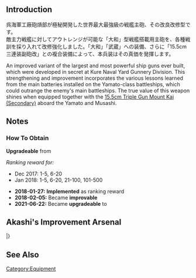 {{EquipmentInfo|276}}

==Introduction==
呉海軍工廠砲熕部が極秘開発した世界最大最強級の戦艦主砲、その改良改修型です。<br>
敵主力戦艦に対してアウトレンジが可能な「大和」型戦艦搭載用主砲を、各種戦訓を採り入れて改修強化しました。「大和」「武蔵」への装備、さらに「15.5cm三連装副砲改」との複合装備によって、本兵装はその真価を発揮します。

An improved variant of the largest and most powerful ship guns ever built, which were developed in secret at Kure Naval Yard Gunnery Division. This strengthening and improvement incorporates the various lessons learned from the main batteries installed on the Yamato-class battleships, which could outrange the enemy's main battleships. The true value of this weapon shines when equipped together with the [[15.5cm Triple Gun Mount Kai (Secondary)]] aboard the Yamato and Musashi.

==Notes==
<div class="mw-collapsible"><h3>How To Obtain</h3>
<div class="mw-collapsible-content">
'''Upgradeable''' from {{Equipment/Link|46cm Triple Gun Mount}}

''Ranking reward for:''
* Dec 2017: 1-5, 6-20
* Jan 2018: 1-5, 6-20, 21-100, 101-500

</div></div>


<div class="mw-collapsible><h3>Updates History</h3>
<div class="mw-collapsible-content>
* '''2018-01-27:''' '''Implemented''' as ranking reward
* '''2018-02-05:''' Became '''improvable'''
* '''2021-06-22:''' Became '''upgradeable''' to {{EquipmentLink|Prototype 51cm Twin Gun Mount}}
</div></div>

==Akashi's Improvement Arsenal==
{{AkashiWorkshop}}
{{AkashiWorkshopLine
|Name=46cm Triple Gun Mount Kai
|ItemType=RedGunHeavy
|Fuel=50
|Ammo=490
|Steel=860
|Baux=80
|Mats0-5=8/9
|Mats6-9=9/16
|Mats10=-
|Screws0-5=5/6
|Screws6-9=8/9
|Screws10=-
|EquipConsume0-5=3x{{GreenGunMG|25mm Triple Autocannon Mount}}
|EquipConsume6-9=3x{{RedGunHeavy|46cm Triple Gun Mount}}
|EquipConsume10=-
|Sun=M
|Mon=Y
|Tue=Y
|Wed=Y
|Fri=M
|Sat=M
|2ndShip=[[Yamato#First Upgrade|Yamato Kai]]<br>[[Musashi#First Upgrade|Musashi Kai/Kai Ni]]
}}
|}

==See Also==
{{Equipmentlist}}
[[Category:Equipment]]